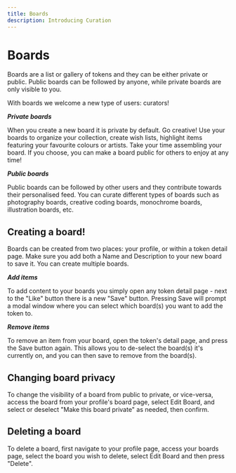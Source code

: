 ```yaml
---
title: Boards
description: Introducing Curation
---
```


# Boards

Boards are a list or gallery of tokens and they can be either private or public.
Public boards can be followed by anyone, while private boards are only visible to you.

With boards we welcome a new type of users: curators!

**_Private boards_**

When you create a new board it is private by default. Go creative! Use your boards to organize your collection, create wish lists, highlight items featuring your favourite colours or artists. Take your time assembling your board. If you choose, you can make a board public for others to enjoy at any time!

**_Public boards_**

Public boards can be followed by other users and they contribute towards their personalised feed. You can curate different types of boards such as photography boards, creative coding boards, monochrome boards, illustration boards, etc.

## Creating a board!

Boards can be created from two places: your profile, or within a token detail page. Make sure you add both a Name and Description to your new board to save it. You can create multiple boards.

**_Add items_**

To add content to your boards you simply open any token detail page - next to the "Like" button there is a new "Save" button. Pressing Save will prompt a modal window where you can select which board(s) you want to add the token to.

**_Remove items_**

To remove an item from your board, open the token's detail page, and press the Save button again. This allows you to de-select the board(s) it's currently on, and you can then save to remove from the board(s).

## Changing board privacy

To change the visibility of a board from public to private, or vice-versa, access the board from your profile's board page, select Edit Board, and select or deselect "Make this board private" as needed, then confirm.

## Deleting a board

To delete a board, first navigate to your profile page, access your boards page, select the board you wish to delete, select Edit Board and then press "Delete".

